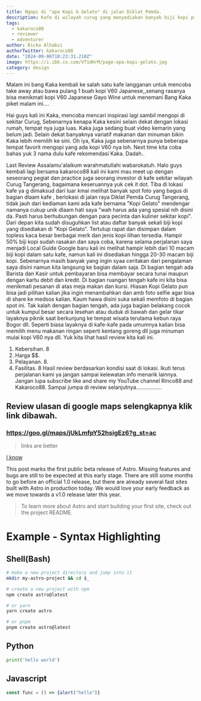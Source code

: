```yaml
---
title: Ngopi di "apa Kopi & Gelato" di jalan Diklat Pemda.
description: Kafe di wilayah curug yang menyediakan banyak biji kopi pilihan. 
tags:
  - kakaroco88
  - reviewer
  - adventurer
author: Ricko Alhabsi
authorTwitter: kakaroco88
date: "2024-09-06T10:23:31.210Z"
image: https://i.ibb.co.com/VT1dHrM/page-apa-kopi-gelato.jpg 
category: design
---
```


Malam ini bang Kaka kembali ke salah satu kafe langganan untuk mencoba take away atau bawa pulang 1 buah kopi V60 Japanese,,senang rasanya bisa menikmati kopi V60 Japanese Gayo Wine untuk menemani Bang Kaka piket malam ini....

Hai guys kali ini Kaka, mencoba mencari inspirasi lagi sambil mengopi di sekitar Curug,
Sebenarnya kenapa Kaka kesini selain dekat dengan lokasi rumah, tempat nya juga luas.
Kaka juga sedang buat video kemarin yang belum jadi.
Selain dekat banyaknya variatif makanan dan minuman bikin Kaka lebih memilih ke sini. Oh iya, Kaka juga sebenarnya punya beberapa tempat favorit mengopi yang ada kopi V60 nya loh.
Next time kita coba bahas yuk 3 nama dulu kafe rekomendasi Kaka.
Dadah..

Last Review
Assalamu'alaikum warahmatullahi wabarokatuh.
Halo guys kembali lagi bersama kakaroco88 kali ini kami mau meet up dengan seseorang pegiat dan practice juga seorang investor di kafe sekitar wilayah Curug Tangerang, bagaimana keseruannya yuk cek it dot.
Tiba di lokasi kafe ya g dimaksud dari luar kmai melihat banyak spot foto yang bagus di bagian dlaam kafe , berlokasi di jalan raya Diklat Pemda Curug Tangerang, tidak jauh dari kediaman kami ada kafe bernama "Kopi Gelato" mendengar namanya cukup unik dlaam hati saya "wah harus ada yang spesial nih disini da. Pasti harus berhubungan dengan para pecinta dan kuliner sekitar kopi".
Dari depan kita sudah disuguhkan list atau daftar banyak sekali biji kopi yang disediakan di "Kopi Gelato". Tertutup rapat dan disimpan dalam topless kaca besar berbagai merk dan jenis kopi ilihan tersedia. Hampir 50% biji kopi sudah rasakan dan saya coba, karena selama perjalanan saya menjadi Local Guide Google baru kali ini melihat hampir lebih dari 10 macam biji kopi dalam satu kafe, namun kali ini disediakan hingga 20-30 macam biji kopi.
Sebenarnya masih banyak yang ingin syaa ceritakan dari pengalaman saya disini namun kita langsung ke bagian dalam saja.
Di bagian tengah ada Barista dan Kasir untuk pembayaran bisa membayar secara tunai maupun dengan kartu debit dan kredit.
Di bagian ruangan tengah kafe ini kita bisa menikmati pesanan di atas meja makan dan kursi.
Hiasan Kopi Gelato pun bisa jadi pilihan kalian jika ingin menambahkan dan amb foto selfie agar bisa di share ke medsos kalian. Kaum hawa disini suka sekali memfoto di bagian spot ini.
Tak kalah dengan bagian tengah, ada juga bagian belakang cocok untuk kumpul besar secara lesehan atau duduk di bawah dan gelar tikar layaknya piknik saat berkunjung ke tempat wisata terutama kebun raya Bogor dll.
Seperti biasa layaknya di kafe-kafe pada umumnya kalian bisa memilih menu makanan ringan seperti kentang goreng dll juga minuman mulai kopi V60 nya dll.
Yuk kita lihat hasil review kita kali ini.
1. Kebersihan.  8
2. Harga $$.
3. Pelayanan. 8.
4. Fasilitas. 8
Hasil review berdasarkan kondisi saat di lokasi. Ikuti terus perjalanan kami ya jangan sampai kelewatan info menarik lainnya.
Jangan lupa subscribe like and share my YouTube channel Rinco88 and Kakaroco88.
Sampai jumpa di review selanjutnya.................

## Review ulasan di google maps selengkapnya klik link dibawah.

### https://goo.gl/maps/jUkLmfpY52hsigEz6?g_st=ac

> links are better

[I know](they-are-better)

This post marks the first public beta release of Astro. Missing features and bugs are still to be expected at this early stage. There are still some months to go before an official 1.0 release, but there are already several fast sites built with Astro in production today. We would love your early feedback as we move towards a v1.0 release later this year.

> To learn more about Astro and start building your first site, check out the project README.

# Example - Syntax Highlighting

## Shell(Bash)

```bash
# make a new project directory and jump into it
mkdir my-astro-project && cd $_

# create a new project with npm
npm create astro@latest

# or yarn
yarn create astro

# or pnpm
pnpm create astro@latest
```

## Python

```python
print('hello world')
```

## Javascript

```js
const func = () => {alert("hello")}
```
